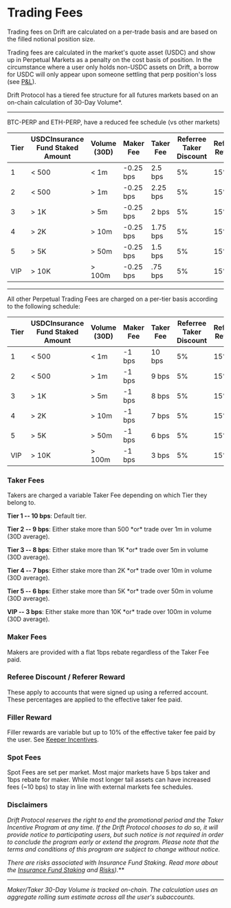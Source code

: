 # Trading Fees

Trading fees on Drift are calculated on a per-trade basis and are based on the filled notional position size.

Trading fees are calculated in the market's quote asset (USDC) and show up in Perpetual Markets as a penalty on the cost basis of position. In the circumstance where a user only holds non-USDC assets on Drift, a borrow for USDC will only appear upon someone settling that perp position's loss (see [P&L](/profit-loss/profit-loss-intro)).

Drift Protocol has a tiered fee structure for all futures markets based on an on-chain calculation of 30-Day Volume\*.

---

BTC-PERP and ETH-PERP, have a reduced fee schedule (vs other markets)

| **Tier** | **USDCInsurance Fund Staked Amount** | **Volume (30D)** | **Maker Fee** | **Taker Fee** | **Referree Taker Discount** | **Referrer Reward** | **Filler Reward**  |
| -------- | ----------------------------------------- | ---------------- | ------------- | ------------- | --------------------------- | ------------------- | ------------------ |
| 1        | < 500                                     | < 1m             | -0.25 bps        | 2.5 bps        | 5%                          | 15%                 | 10%\*              |
| 2        | < 500                                     | > 1m             | -0.25 bps        | 2.25 bps         | 5%                          | 15%                 | 10%\*              |
| 3        | > 1K                                      | > 5m             | -0.25 bps        | 2 bps         | 5%                          | 15%                 | 10%\*              |
| 4        | > 2K                                      | > 10m            | -0.25 bps        | 1.75 bps         | 5%                          | 15%                 | 10%\*              |
| 5        | > 5K                                      | > 50m            | -0.25 bps        | 1.5 bps         | 5%                          | 15%                 | 10%\*              |
| VIP      | > 10K                                     | > 100m           | -0.25 bps        | .75 bps         | 5%                          | 15%                 | 10%\*              |


---

All other Perpetual Trading Fees are charged on a per-tier basis according to the following schedule:

| **Tier** | **USDCInsurance Fund Staked Amount** | **Volume (30D)** | **Maker Fee** | **Taker Fee** | **Referree Taker Discount** | **Referrer Reward** | **Filler Reward**  |
| -------- | ----------------------------------------- | ---------------- | ------------- | ------------- | --------------------------- | ------------------- | ------------------ |
| 1        | < 500                                     | < 1m       | -1 bps        | 10 bps        | 5%                          | 15%                 | 10%\*              |
| 2        | < 500                                     | > 1m             | -1 bps        | 9 bps         | 5%                          | 15%                 | 10%\*              |
| 3        | > 1K                                      | > 5m             | -1 bps        | 8 bps         | 5%                          | 15%                 | 10%\*              |
| 4        | > 2K                                      | > 10m            | -1 bps        | 7 bps         | 5%                          | 15%                 | 10%\*              |
| 5        | > 5K                                      | > 50m            | -1 bps        | 6 bps         | 5%                          | 15%                 | 10%\*              |
| VIP      | > 10K                                     | > 100m           | -1 bps        | 3 bps         | 5%                          | 15%                 | 10%\*              |

### Taker Fees

Takers are charged a variable Taker Fee depending on which Tier they belong to.

**Tier 1 -- 10 bps**: Default tier.

**Tier 2 -- 9 bps**: Either stake more than 500 *or\* trade over 1m in volume (30D average).

**Tier 3 -- 8 bps**: Either stake more than 1K *or\* trade over 5m in volume (30D average).

**Tier 4 -- 7 bps**: Either stake more than 2K *or\* trade over 10m in volume (30D average).

**Tier 5 -- 6 bps**: Either stake more than 5K *or\* trade over 50m in volume (30D average).

**VIP -- 3 bps**: Either stake more than 10K *or\* trade over 100m in volume (30D average).

### Maker Fees

Makers are provided with a flat 1bps rebate regardless of the Taker Fee paid.

### Referee Discount / Referer Reward

These apply to accounts that were signed up using a referred account. These percentages are applied to the effective taker fee paid.

### Filler Reward

Filler rewards are variable but up to 10% of the effective taker fee paid by the user. See [Keeper Incentives](/about-v2/keeper-incentives).

### Spot Fees
Spot Fees are set per market. Most major markets have 5 bps taker and 1bps rebate for maker. While most longer tail assets can have increased fees (~10 bps) to stay in line with external markets fee schedules.

### Disclaimers

_Drift Protocol reserves the right to end the promotional period and the Taker Incentive Program at any time. If the Drift Protocol chooses to do so, it will provide notice to participating users, but such notice is not required in order to conclude the program early or extend the program. Please note that the terms and conditions of this program are subject to change without notice._

_There are risks associated with Insurance Fund Staking. Read more about the [Insurance Fund Staking](/insurance-fund/insurance-fund-staking) and [Risks](/security/risks))._**

---

_Maker/Taker 30-Day Volume is tracked on-chain. The calculation uses an aggregate rolling sum estimate across all the user's subaccounts._
